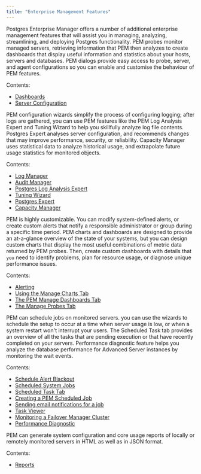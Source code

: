 ```yaml
---
title: "Enterprise Management Features"
---
```


<div id="toc_pem_features" class="registered_link"></div>

Postgres Enterprise Manager offers a number of additional enterprise management features that will assist you in managing, analyzing, streamlining, and deploying Postgres functionality. PEM probes monitor managed servers, retrieving information that PEM then analyzes to create dashboards that display useful information and statistics about your hosts, servers and databases. PEM dialogs provide easy access to probe, server, and agent configurations so you can enable and customise the behaviour of PEM features.

Contents:

-   [Dashboards](01_dashboards)
-   [Server Configuration](02_pem_server_config)

PEM configuration wizards simplify the process of configuring logging; after logs are gathered, you can use PEM features like the PEM Log Analysis Expert and Tuning Wizard to help you skillfully analyze log file contents. Postgres Expert analyses server configuration, and recommends changes that may improve performance, security, or reliability. Capacity Manager uses statistical data to analyze historical usage, and extrapolate future usage statistics for monitored objects.

Contents:

-   [Log Manager](03_log_manager)
-   [Audit Manager](04_audit_manager)
-   [Postgres Log Analysis Expert](05_pem_log_analysis_expert)
-   [Tuning Wizard](06_tuning_wizard)
-   [Postgres Expert](07_pem_postgres_expert)
-   [Capacity Manager](08_capacity_manager)

PEM is highly customizable. You can modify system-defined alerts, or create custom alerts that notify a responsible administrator or group during a specific time period. PEM charts and dashboards are designed to provide an at-a-glance overview of the state of your systems, but you can design custom charts that display the most useful combinations of metric data returned by PEM probes. Then, create custom dashboards with details that `you` need to identify problems, plan for resource usage, or diagnose unique performance issues.

Contents:

-   [Alerting](09_pem_alerting)
-   [Using the Manage Charts Tab](10_pem_manage_charts)
-   [The PEM Manage Dashboards Tab](11_pem_manage_dashboards)
-   [The Manage Probes Tab](12_pem_manage_probes)

PEM can schedule jobs on monitored servers. you can use the wizards to schedule the setup to occur at a time when server usage is low, or when a system restart won't interrupt your users. The Scheduled Task tab provides an overview of all the tasks that are pending execution or that have recently completed on your servers. Performance diagnostic feature helps you analyze the database performance for Advanced Server instances by monitoring the wait events.

Contents:

-   [Schedule Alert Blackout](13_pem_alert_blackout)
-   [Scheduled System Jobs](14_pem_scheduled_system_jobs)
-   [Scheduled Task Tab](15_pem_scheduled_task_tab)
-   [Creating a PEM Scheduled Job](16_pem_scheduled_jobs)
-   [Sending email notifications for a job](17_pem_job_notification)
-   [Task Viewer](18_pem_task_view)
-   [Monitoring a Failover Manager Cluster](19_monitoring_a_failover_manager_cluster)
-   [Performance Diagnostic](20_performance_diagnostic)

PEM can generate system configuration and core usage reports of locally or remotely monitored servers in HTML as well as in JSON format.

Contents:

-   [Reports](21_reports)
